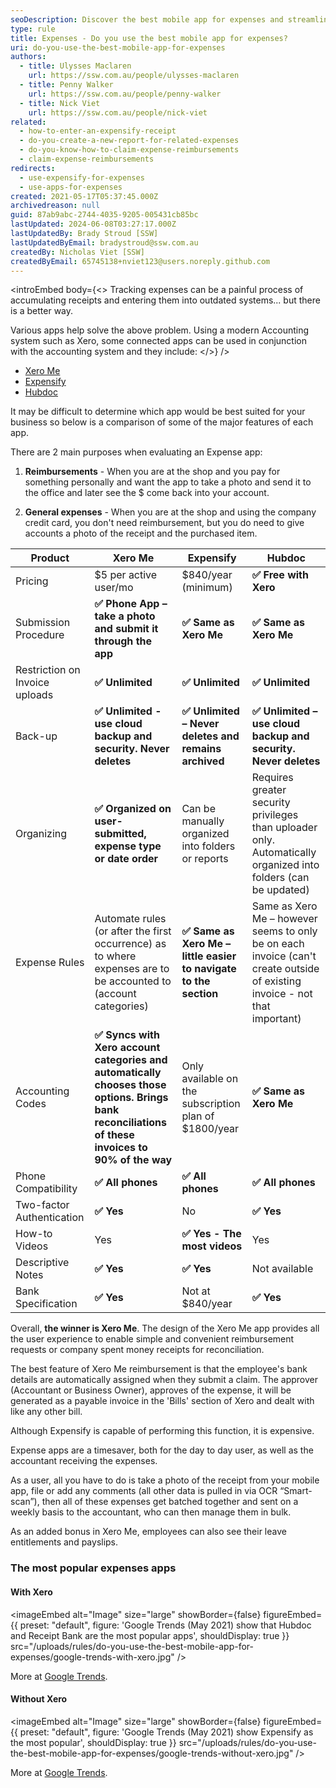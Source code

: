 ```yaml
---
seoDescription: Discover the best mobile app for expenses and streamline your financial tracking with ease.
type: rule
title: Expenses - Do you use the best mobile app for expenses?
uri: do-you-use-the-best-mobile-app-for-expenses
authors:
  - title: Ulysses Maclaren
    url: https://ssw.com.au/people/ulysses-maclaren
  - title: Penny Walker
    url: https://ssw.com.au/people/penny-walker
  - title: Nick Viet
    url: https://ssw.com.au/people/nick-viet
related:
  - how-to-enter-an-expensify-receipt
  - do-you-create-a-new-report-for-related-expenses
  - do-you-know-how-to-claim-expense-reimbursements
  - claim-expense-reimbursements
redirects:
  - use-expensify-for-expenses
  - use-apps-for-expenses
created: 2021-05-17T05:37:45.000Z
archivedreason: null
guid: 87ab9abc-2744-4035-9205-005431cb85bc
lastUpdated: 2024-06-08T03:27:17.000Z
lastUpdatedBy: Brady Stroud [SSW]
lastUpdatedByEmail: bradystroud@ssw.com.au
createdBy: Nicholas Viet [SSW]
createdByEmail: 65745138+nviet123@users.noreply.github.com
---
```


<introEmbed
  body={<>
Tracking expenses can be a painful process of accumulating receipts and entering them into outdated systems... but there is a better way.

Various apps help solve the above problem. Using a modern Accounting system such as Xero, some connected apps can be used in conjunction with the accounting system and they include:
  </>}
/>
- [Xero Me](https://apps.apple.com/au/app/xero-me/id991901494)
- [Expensify](https://www.expensify.com/)
- [Hubdoc](https://www.hubdoc.com/)

It may be difficult to determine which app would be best suited for your business so below is a comparison of some of the major features of each app.

There are 2 main purposes when evaluating an Expense app:

1. **Reimbursements** - When you are at the shop and you pay for something personally and want the app to take a photo and send it to the office and later see the $ come back into your account.

2. **General expenses** - When you are at the shop and using the company credit card, you don't need reimbursement, but you do need to give accounts a photo of the receipt and the purchased item.

| Product                        | **Xero Me**                                                                                                                                        | **Expensify**                                                     | **Hubdoc**                                                                                                                 |
| ------------------------------ | -------------------------------------------------------------------------------------------------------------------------------------------------- | ----------------------------------------------------------------- | -------------------------------------------------------------------------------------------------------------------------- |
| Pricing                        | $5 per active user/mo                                                                                                                              | $840/year (minimum)                                               | **✅ Free with Xero**                                                                                                      |
| Submission Procedure           | **✅ Phone App – take a photo and submit it through the app**                                                                                      | **✅ Same as Xero Me**                                            | **✅ Same as Xero Me**                                                                                                     |
| Restriction on Invoice uploads | **✅ Unlimited**                                                                                                                                   | **✅ Unlimited**                                                  | **✅ Unlimited**                                                                                                           |
| Back-up                        | **✅ Unlimited - use cloud backup and security. Never deletes**                                                                                    | **✅ Unlimited – Never deletes and remains archived**             | **✅ Unlimited – use cloud backup and security. Never deletes**                                                            |
| Organizing                     | **✅ Organized on user-submitted, expense type or date order**                                                                                     | Can be manually organized into folders or reports                 | Requires greater security privileges than uploader only. Automatically organized into folders (can be updated)             |
| Expense Rules                  | Automate rules (or after the first occurrence) as to where expenses are to be accounted to (account categories)                                    | **✅ Same as Xero Me – little easier to navigate to the section** | Same as Xero Me – however seems to only be on each invoice (can't create outside of existing invoice - not that important) |
| Accounting Codes               | **✅ Syncs with Xero account categories and automatically chooses those options. Brings bank reconciliations of these invoices to 90% of the way** | Only available on the subscription plan of $1800/year             | **✅ Same as Xero Me**                                                                                                     |
| Phone Compatibility            | **✅ All phones**                                                                                                                                  | **✅ All phones**                                                 | **✅ All phones**                                                                                                          |
| Two-factor Authentication      | **✅ Yes**                                                                                                                                         | No                                                                | **✅ Yes**                                                                                                                 |
| How-to Videos                  | Yes                                                                                                                                                | **✅ Yes - The most videos**                                      | Yes                                                                                                                        |
| Descriptive Notes              | **✅ Yes**                                                                                                                                         | **✅ Yes**                                                        | Not available                                                                                                              |
| Bank Specification             | **✅ Yes**                                                                                                                                         | Not at $840/year                                                  | **✅ Yes**                                                                                                                 |

Overall, **the winner is Xero Me**. The design of the Xero Me app provides all the user experience to enable simple and convenient reimbursement requests or company spent money receipts for reconciliation.

The best feature of Xero Me reimbursement is that the employee's bank details are automatically assigned when they submit a claim. The approver (Accountant or Business Owner), approves of the expense, it will be generated as a payable invoice in the 'Bills' section of Xero and dealt with like any other bill.

Although Expensify is capable of performing this function, it is expensive.

Expense apps are a timesaver, both for the day to day user, as well as the accountant receiving the expenses.

As a user, all you have to do is take a photo of the receipt from your mobile app, file or add any comments (all other data is pulled in via OCR “Smart-scan”), then all of these expenses get batched together and sent on a weekly basis to the accountant, who can then manage them in bulk.

As an added bonus in Xero Me, employees can also see their leave entitlements and payslips.

### The most popular expenses apps

#### With Xero


<imageEmbed
  alt="Image"
  size="large"
  showBorder={false}
  figureEmbed={{
    preset: "default",
    figure: 'Google Trends (May 2021) show that Hubdoc and Receipt Bank are the most popular apps',
    shouldDisplay: true
  }}
  src="/uploads/rules/do-you-use-the-best-mobile-app-for-expenses/google-trends-with-xero.jpg"
/>

More at [Google Trends](https://trends.google.com/trends/explore?q=%22Xero%20Expenses%22%2cxero%20expensify%2cxero%20hubdoc%2cxero%20%22Receipt%20Bank%22).

#### Without Xero


<imageEmbed
  alt="Image"
  size="large"
  showBorder={false}
  figureEmbed={{
    preset: "default",
    figure: 'Google Trends (May 2021) show Expensify as the most popular',
    shouldDisplay: true
  }}
  src="/uploads/rules/do-you-use-the-best-mobile-app-for-expenses/google-trends-without-xero.jpg"
/>

More at [Google Trends](https://trends.google.com/trends/explore?geo=US&q=Xero%20Expenses%2cexpensify%2chubdoc%2c%22Receipt%20Bank%22).
